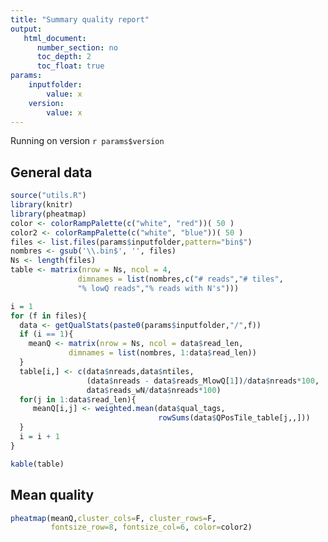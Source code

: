 ```yaml
---
title: "Summary quality report"
output: 
   html_document:
      number_section: no
      toc_depth: 2
      toc_float: true
params:
    inputfolder:
        value: x
    version:
        value: x
---
```


Running on version `r params$version` 

## General data

```r
source("utils.R")
library(knitr)
library(pheatmap)
color <- colorRampPalette(c("white", "red"))( 50 )
color2 <- colorRampPalette(c("white", "blue"))( 50 )
files <- list.files(params$inputfolder,pattern="bin$")
nombres <- gsub('\\.bin$', '', files)
Ns <- length(files)
table <- matrix(nrow = Ns, ncol = 4,
               dimnames = list(nombres,c("# reads","# tiles", 
               "% lowQ reads","% reads with N's")))

i = 1
for (f in files){
  data <- getQualStats(paste0(params$inputfolder,"/",f))
  if (i == 1){
    meanQ <- matrix(nrow = Ns, ncol = data$read_len,
             dimnames = list(nombres, 1:data$read_len))
  }
  table[i,] <- c(data$nreads,data$ntiles,
                 (data$nreads - data$reads_MlowQ[1])/data$nreads*100, 
                 data$reads_wN/data$nreads*100)
  for(j in 1:data$read_len){
     meanQ[i,j] <- weighted.mean(data$qual_tags,
                                 rowSums(data$QPosTile_table[j,,]))
  }
  i = i + 1
}

kable(table)

```

## Mean quality

```r

pheatmap(meanQ,cluster_cols=F, cluster_rows=F, 
         fontsize_row=8, fontsize_col=6, color=color2)

```

